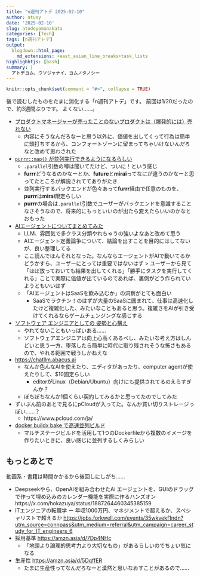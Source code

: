 ```yaml
---
title: "n週刊アトデ 2025-02-10"
author: atusy
date: '2025-02-10'
slug: atodeyomanakata
categories: [Tech]
tags: [n週刊アトデ]
output:
  blogdown::html_page:
    md_extensions: +east_asian_line_breaks+task_lists
highlighhtjs: [bash]
summary: |
  アトデヨム、ウソジャナイ、ヨムノタノシー
---
```


```r
knitr::opts_chunk$set(comment = "#>", collapse = TRUE)
```

後で読むしたものをたまに消化する「n週刊アトデ」です。
前回は1/20だったので、約3週間ぶりです。
よくない……。

- [プロダクトマネージャーが売ったことのないプロダクトは（爆発的には）売れない](https://www.m3tech.blog/entry/2025/02/06/110000)
    - 内容にそうなんだろなーと思う以外に、価値を出してくって行為は簡単に頭打ちするから、コンフォートゾーンに留まってちゃいけないんだろなと改めて思わされた
- [`purrr::map()` が並列実行できるようになるらしい](https://notchained.hatenablog.com/entry/2025/02/07/203729)
    - `.parallel`引数の噂は聞いてたけど、ついに！という感じ
    - **furrr**どうなるのかなーとか、**future**と**mirai**ってなにが違うのかなーと思ってたところが解説されててありがたき
    - 並列実行するバックエンドが色々あって**furrr**経由で任意のものを、**purrr**は**mirai**限定らしい
    - **purrr**の場合は`.parallel`引数でユーザーがバックエンドを意識することなさそうなので、将来的にもっといいのが出たら変えたらいいのかなとおもった
- [AIエージェントについてまとめてみた](https://speakerdeck.com/pharma_x_tech/aiezientonituitematometemita)
    - LLM、雰囲気で多クラス分類やれちゃうの強いよなあと改めて思う
    - AIエージェント定義論争について、結論を出すことを目的にはしてないが、良い整理してる
    - ここ読んでほんそれとなった。なんならエージェントがAIで動いてるかどうかすら、ユーザーにとっては重要ではないはず
      > ユーザーから見て「ほぼ放っておいても結果を出してくれる」「勝手にタスクを実行してくれる」ことで実際に価値が出ているのであれば、裏側がどう作られていようともいいはず
    - 「AIエージェントはSaaSを飲み込むか」の洞察がとても面白い
        - SaaSでラクチン！のはずが大量のSaaSに囲まれて、仕事は高速化したけど複雑化した、みたいなこともあると思う。複雑さをAIが引き受けてくれるならゲームチェンジングな感じする
- [ソフトウェア エンジニアとしての 姿勢と心構え ](https://speakerdeck.com/recruitengineers/engineer-2024)
    - やれてないこともいっぱいある……
    - ソフトウェアエンジニアは向上心高くあるべし、みたいな考え方はしんどいと思う一方、堕落したら簡単に時代に取り残されそうな怖さもあるので、やれる範囲で戦うしかねえな
- <https://chatllm.abacus.ai>
    - なんか色んなAIを使えたり、エディタがあったり、computer agentが使えたりして、$10固定らしい
        - editorがLinux（Debian/Ubuntu）向けにも提供されてるのえらすぎんか？
    - ぼちぼちなんか1個くらい契約してみるかと思ってたのでしてみた
- ずいぶん前のあとで見るにpCloudが入ってた。なんか買い切りストレージっぽい……？
    - https://www.pcloud.com/ja/
- [docker buildx bake で高速並列ビルド](https://ymmt.hatenablog.com/entry/2024/12/04/004608)
    - マルチステージビルドを活用して1つのDockerfileから複数のイメージを作りたいときに、良い感じに並列するしくみらしい


## もっとあとで

動画系・書籍は時間かかるから後回しにしがち……

- Deepseekやら、OpenAIを組み合わせたAi エージェントを、GUIのドラッグで作って埋め込みのカレンダー機能を実際に作るハンズオン  https://x.com/hokazuya/status/1887264460345385159
- ITエンジニアの転職学 ー 年収1000万円、マネジメントで超えるか、スペシャリストで超えるか <https://jobs.forkwell.com/events/35wkvekf1ndn?utm_source=connpass&utm_medium=referral&utm_campaign=career_study_for_IT_engineers_6>
- 採用基準 <https://amzn.asia/d/7Dp4NHc>
    - 「地頭より論理的思考力より大切なもの」があるらしいのでちょい気になる
- 生産性 <https://amzn.asia/d/5DqffER>
    - たまに生産性ってなんだろなーと漠然と思いなおすことがあるので……
